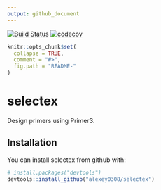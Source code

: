 ```yaml
---
output: github_document
---
```


<!-- README.md is generated from README.Rmd. Please edit that file -->
[![Build Status](https://travis-ci.org/dieterich-lab/primex.svg?branch=dev)](https://travis-ci.org/dieterich-lab/primex.svg?branch=dev)
[![codecov](https://codecov.io/gh/dieterich-lab/primex/branch/dev/graph/badge.svg)](https://codecov.io/gh/dieterich-lab/primex/)
```r
knitr::opts_chunk$set(
  collapse = TRUE,
  comment = "#>",
  fig.path = "README-"
)
```

# selectex

Design primers using Primer3. 

## Installation

You can install selectex from github with:

```r
# install.packages("devtools")
devtools::install_github("alexey0308/selectex")
```

